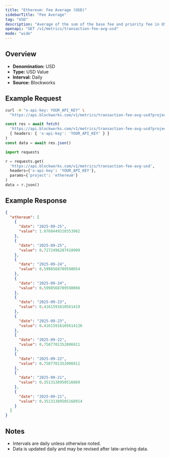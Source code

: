 ```yaml
---
title: "Ethereum: Fee Average (USD)"
sidebarTitle: "Fee Average"
tag: "USD"
description: "Average of the sum of the base fee and priority fee in USD that day"
openapi: "GET /v1/metrics/transaction-fee-avg-usd"
mode: "wide"
---
```


## Overview

- **Denomination:** USD
- **Type:** USD Value
- **Interval:** Daily
- **Source:** Blockworks

## Example Request

<CodeGroup>

```bash cURL
curl -H "x-api-key: YOUR_API_KEY" \
  "https://api.blockworks.com/v1/metrics/transaction-fee-avg-usd?project=ethereum"
```

```typescript TypeScript
const res = await fetch(
  'https://api.blockworks.com/v1/metrics/transaction-fee-avg-usd?project=ethereum',
  { headers: { 'x-api-key': 'YOUR_API_KEY' } }
)
const data = await res.json()
```

```python Python
import requests

r = requests.get(
  'https://api.blockworks.com/v1/metrics/transaction-fee-avg-usd',
  headers={'x-api-key': 'YOUR_API_KEY'},
  params={'project': 'ethereum'}
)
data = r.json()
```

</CodeGroup>

## Example Response

```json
{
  "ethereum": [
    {
      "date": "2025-09-25",
      "value": 1.0768449310353962
    },
    {
      "date": "2025-09-25",
      "value": 0.7272496287410909
    },
    {
      "date": "2025-09-24",
      "value": 0.5998568709598054
    },
    {
      "date": "2025-09-24",
      "value": 0.5998568709598066
    },
    {
      "date": "2025-09-23",
      "value": 0.4161591610561419
    },
    {
      "date": "2025-09-23",
      "value": 0.41615916105614126
    },
    {
      "date": "2025-09-22",
      "value": 0.7587701352006911
    },
    {
      "date": "2025-09-22",
      "value": 0.7587701352006911
    },
    {
      "date": "2025-09-21",
      "value": 0.3513138950516869
    },
    {
      "date": "2025-09-21",
      "value": 0.35131389505168914
    }
  ]
}
```

## Notes
- Intervals are daily unless otherwise noted.
- Data is updated daily and may be revised after late-arriving data.